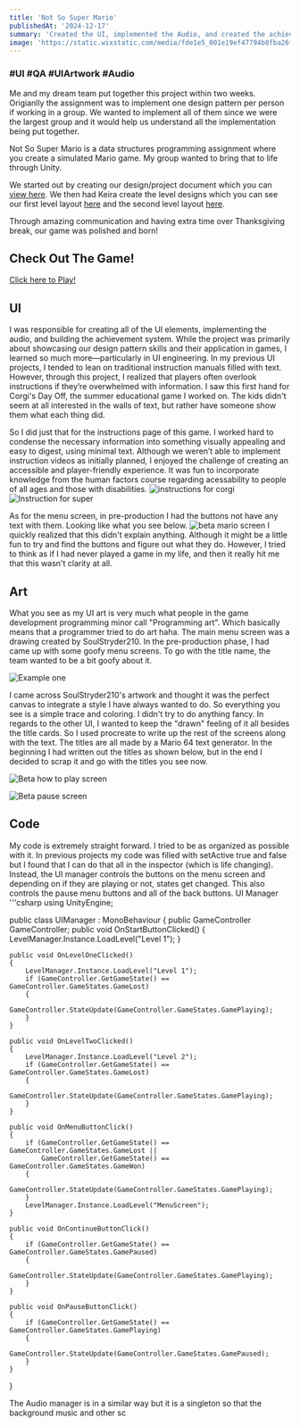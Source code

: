```yaml
---
title: 'Not So Super Mario'
publishedAt: '2024-12-17'
summary: 'Created the UI, implemented the Audio, and created the achievement system for my teams Unity Programming Final project'
image: 'https://static.wixstatic.com/media/fde1e5_001e19ef47794b8fba26f98b6c032f53~mv2.png/v1/fill/w_600,h_338,al_c,q_85,usm_0.66_1.00_0.01,enc_avif,quality_auto/Not%20so%20Super%20Mario%20Starting%20Screen.png'
---
```

### #UI #QA #UIArtwork #Audio
Me and my dream team put together this project within two weeks. Origianlly the assignment was to implement one design pattern per person if working in a group. We wanted to implement all of them since we were the largest group and it would help us understand all the implementation being put together. 

Not So Super Mario is a data structures programming assignment where you create a simulated Mario game. My group wanted to bring that to life through Unity.

We started out by creating our design/project document which you can [view here](https://docs.google.com/document/d/16EcHx-05CAGvcCdfEWlBPcTBETwTwHgE8VzoOm0gHZE/edit?usp=sharing). We then had Keira create the level designs which you can see our first level layout [here](https://docs.google.com/drawings/d/11gaX1NRnJDIL2PfEN_gIiXwajvezgHxK78pn7RJLZb8/edit?usp=sharing) and the second level layout [here](https://docs.google.com/drawings/d/1Pu-urcF2eTGLX988PgV_nV7HoEke3CXwbNxmNemlGBU/edit?usp=sharing).

Through amazing communication and having extra time over Thanksgiving break, our game was polished and born!

## Check Out The Game!
[Click here to Play!](https://magpie0.itch.io/not-so-super-mario)

## UI
I was responsible for creating all of the UI elements, implementing the audio, and building the achievement system. While the project was primarily about showcasing our design pattern skills and their application in games, I learned so much more—particularly in UI engineering. In my previous UI projects, I tended to lean on traditional instruction manuals filled with text. However, through this project, I realized that players often overlook instructions if they’re overwhelmed with information. I saw this first hand for Corgi's Day Off, the summer educational game I worked on. The kids didn't seem at all interested in the walls of text, but rather have someone show them what each thing did.

So I did just that for the instructions page of this game. I worked hard to condense the necessary information into something visually appealing and easy to digest, using minimal text. Although we weren’t able to implement instruction videos as initially planned, I enjoyed the challenge of creating an accessible and player-friendly experience. It was fun to incorporate knowledge from the human factors course regarding acessability to people of all ages and those with disabilities. 
![instructions for corgi](https://static.wixstatic.com/media/fde1e5_fdc1b164aa9c49edacd38c93bb591db7~mv2.png/v1/fill/w_600,h_338,al_c,q_85,usm_0.66_1.00_0.01,enc_avif,quality_auto/InstructionsPart1Screen.png)
![Instruction for super](https://static.wixstatic.com/media/fde1e5_ea830cb28fb54bdc9ceb1031d8c38c6b~mv2.png/v1/fill/w_600,h_400,al_c,q_85,usm_0.66_1.00_0.01,enc_avif,quality_auto/fde1e5_ea830cb28fb54bdc9ceb1031d8c38c6b~mv2.png)

As for the menu screen, in pre-production I had the buttons not have any text with them. Looking like what you see below.
![beta mario screen](https://static.wixstatic.com/media/fde1e5_cf11c740e49546d59acb416ed727e7e8~mv2.gif)
I quickly realized that this didn't explain anything. Although it might be a little fun to try and find the buttons and figure out what they do. However, I tried to think as if I had never played a game in my life, and then it really hit me that this wasn't clarity at all. 

## Art
What you see as my UI art is very much what people in the game development programming minor call "Programming art". Which basically means that a programmer tried to do art haha. The main menu screen was a drawing created by SoulStryder210. In the pre-production phase, I had came up with some goofy menu screens. To go with the title name, the team wanted to be a bit goofy about it.

![Example one](https://static.wixstatic.com/media/fde1e5_a731c30454954dde83ce7c19956091f1~mv2.png/v1/fill/w_600,h_338,al_c,q_85,usm_0.66_1.00_0.01,enc_avif,quality_auto/2.png)

I came across SoulStryder210's artwork and thought it was the perfect canvas to integrate a style I have always wanted to do. So everything you see is a simple trace and coloring. I didn't try to do anything fancy. In regards to the other UI, I wanted to keep the "drawn" feeling of it all besides the title cards. So I used procreate to write up the rest of the screens along with the text. The titles are all made by a Mario 64 text generator. In the beginning I had written out the titles as shown below, but in the end I decided to scrap it and go with the titles you see now.

![Beta how to play screen](https://static.wixstatic.com/media/fde1e5_d0269b42371f4a1c96c0ff8cc08324d1~mv2.png/v1/fill/w_600,h_337,al_c,q_85,usm_0.66_1.00_0.01,enc_avif,quality_auto/fde1e5_d0269b42371f4a1c96c0ff8cc08324d1~mv2.png)

![Beta pause screen](https://static.wixstatic.com/media/fde1e5_a87c56f78c054a4784483b717c965f54~mv2.png/v1/fill/w_303,h_238,al_c,q_85,enc_avif,quality_auto/fde1e5_a87c56f78c054a4784483b717c965f54~mv2.png)

## Code 
My code is extremely straight forward. I tried to be as organized as possible with it. In previous projects my code was filled with setActive true and false but I found that I can do that all in the inspector (which is life changing). Instead, the UI manager controls the buttons on the menu screen and depending on if they are playing or not, states get changed. This also controls the pause menu buttons and all of the back buttons.
UI Manager
'''csharp
using UnityEngine;

public class UIManager : MonoBehaviour
{
    public GameController GameController;
    public void OnStartButtonClicked()
    {
        LevelManager.Instance.LoadLevel("Level 1");
    }

    public void OnLevelOneClicked()
    {
        LevelManager.Instance.LoadLevel("Level 1");
        if (GameController.GetGameState() == GameController.GameStates.GameLost)
        {
            GameController.StateUpdate(GameController.GameStates.GamePlaying);
        }
    }

    public void OnLevelTwoClicked()
    {
        LevelManager.Instance.LoadLevel("Level 2");
        if (GameController.GetGameState() == GameController.GameStates.GameLost)
        {
            GameController.StateUpdate(GameController.GameStates.GamePlaying);
        }
    }

    public void OnMenuButtonClick()
    {
        if (GameController.GetGameState() == GameController.GameStates.GameLost ||
            GameController.GetGameState() == GameController.GameStates.GameWon)
        {
            GameController.StateUpdate(GameController.GameStates.GamePlaying);
        }
        LevelManager.Instance.LoadLevel("MenuScreen");
    }

    public void OnContinueButtonClick()
    {
        if (GameController.GetGameState() == GameController.GameStates.GamePaused)
        {
            GameController.StateUpdate(GameController.GameStates.GamePlaying);
        }
    }

    public void OnPauseButtonClick()
    {
        if (GameController.GetGameState() == GameController.GameStates.GamePlaying)
        {
            GameController.StateUpdate(GameController.GameStates.GamePaused);
        }
    }
}

The Audio manager is in a similar way but it is a singleton so that the background music and other sc

